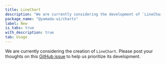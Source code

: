 ```yaml
---
title: LineChart
description: "We are currently considering the development of `LineChart`."
package_name: "@yamada-ui/charts"
label: New
is_tabs: true
with_description: true
tab: Usage
---
```


We are currently considering the creation of `LineChart`. Please post your thoughts on this [GitHub issue](https://github.com/yamada-ui/yamada-ui/issues/499) to help us prioritize its development.
